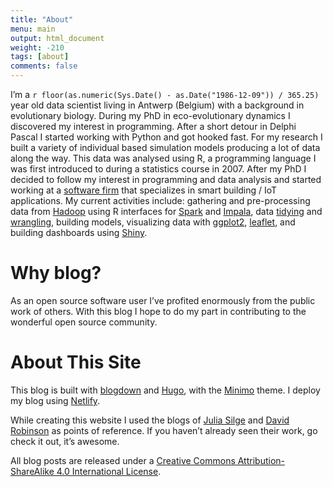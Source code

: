 ```yaml
---
title: "About"
menu: main
output: html_document
weight: -210
tags: [about]
comments: false
---
```


I'm a `r floor(as.numeric(Sys.Date() - as.Date("1986-12-09")) / 365.25)` year old data scientist living in Antwerp (Belgium) with a background in evolutionary biology. During my PhD in eco-evolutionary dynamics I discovered my interest in programming. After a short detour in Delphi Pascal I started working with Python and got hooked fast. For my research I built a variety of individual based simulation models producing a lot of data along the way. This data was analysed using R, a programming language I was first introduced to during a statistics course in 2007. After my PhD I decided to follow my interest in programming and data analysis and started working at a [software firm](https://www.cobundu.com/) that specializes in smart building / IoT applications. My current activities include: gathering and pre-processing data from [Hadoop](http://hadoop.apache.org/) using R interfaces for [Spark](https://spark.rstudio.com/) and [Impala](https://github.com/ianmcook/implyr), data [tidying](http://tidyr.tidyverse.org/) and [wrangling](http://dplyr.tidyverse.org/), building models, visualizing data with [ggplot2](http://ggplot2.tidyverse.org/), [leaflet](https://rstudio.github.io/leaflet/), and building dashboards using [Shiny](https://shiny.rstudio.com/).

Why blog?
=========

As an open source software user I've profited enormously from the public work of others. With this blog I hope to do my part in contributing to the wonderful open source community.

About This Site
=========

This blog is built with [blogdown](https://github.com/rstudio/blogdown) and [Hugo](https://gohugo.io/), with the [Minimo](https://github.com/MunifTanjim/minimo) theme. I deploy my blog using [Netlify](https://netlify.com/). 

While creating this website I used the blogs of [Julia Silge](https://juliasilge.com) and [David Robinson](http://varianceexplained.org/) as points of reference. If you haven't already seen their work, go check it out, it's awesome.

All blog posts are released under a [Creative Commons Attribution-ShareAlike 4.0 International License](https://creativecommons.org/licenses/by-sa/4.0/).
